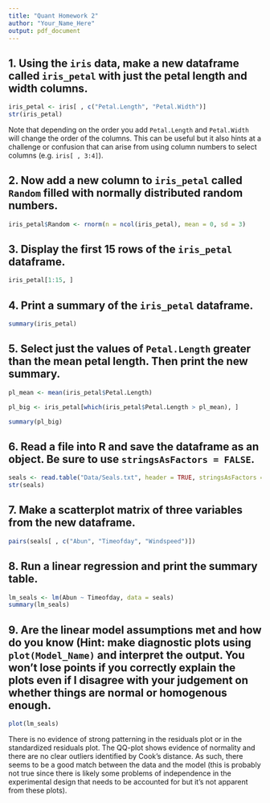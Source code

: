 ```yaml
---
title: "Quant Homework 2"
author: "Your_Name_Here"
output: pdf_document
---
```


## 1. Using the `iris` data, make a new dataframe called `iris_petal` with just the petal length and width columns.

```r

iris_petal <- iris[ , c("Petal.Length", "Petal.Width")]
str(iris_petal)

```

Note that depending on the order you add `Petal.Length` and `Petal.Width` will change the order of the columns. This can be useful but it also hints at a challenge or confusion that can arise from using column numbers to select columns (e.g. `iris[ , 3:4]`).


## 2. Now add a new column to `iris_petal` called `Random` filled with normally distributed random numbers.

```r

iris_petal$Random <- rnorm(n = ncol(iris_petal), mean = 0, sd = 3)

```

## 3. Display the first 15 rows of the `iris_petal` dataframe.

```r

iris_petal[1:15, ]

```

## 4. Print a summary of the `iris_petal` dataframe.

```r

summary(iris_petal)

```

## 5. Select just the values of `Petal.Length` greater than the mean petal length. Then print the new summary.

```r
pl_mean <- mean(iris_petal$Petal.Length)

pl_big <- iris_petal[which(iris_petal$Petal.Length > pl_mean), ]

summary(pl_big)

```


## 6. Read a file into R and save the dataframe as an object. Be sure to use `stringsAsFactors = FALSE`. 

```r

seals <- read.table("Data/Seals.txt", header = TRUE, stringsAsFactors = FALSE)
str(seals)

```



## 7. Make a scatterplot matrix of three variables from the new dataframe.

```r

pairs(seals[ , c("Abun", "Timeofday", "Windspeed")])

```

## 8. Run a linear regression and print the summary table.


```r

lm_seals <- lm(Abun ~ Timeofday, data = seals)
summary(lm_seals)

```

## 9. Are the linear model assumptions met and how do you know (Hint: make diagnostic plots using `plot(Model_Name)` and interpret the output. You won't lose points if you correctly explain the plots even if I disagree with your judgement on whether things are normal or homogenous enough.

```r

plot(lm_seals)

```

There is no evidence of strong patterning in the residuals plot or in the standardized residuals plot. The QQ-plot shows evidence of normality and there are no clear outliers identified by Cook's distance. As such, there seems to be a good match between the data and the model (this is probably not true since there is likely some problems of independence in the experimental design that needs to be accounted for but it's not apparent from these plots).






